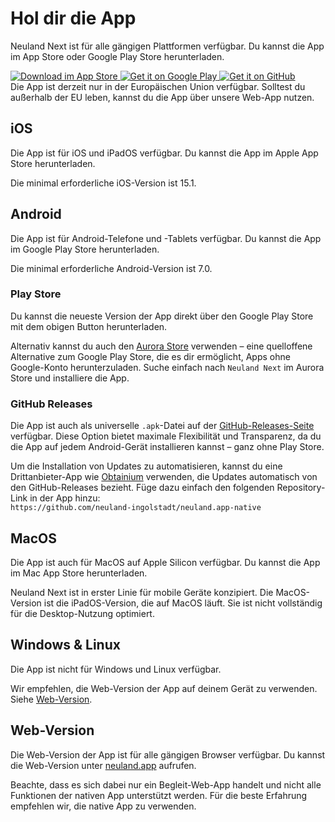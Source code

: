 
# Hol dir die App

Neuland Next ist für alle gängigen Plattformen verfügbar. Du kannst die App im App Store oder Google Play Store herunterladen.

<div className="flex gap-2 mt-4">
  <a href="https://apps.apple.com/app/apple-store/id1617096811?pt=124486931&ct=web&mt=8">
    <img alt="Download im App Store" src="/assets/Apple_Badge_DE.svg" className="h-12 w-auto" />
  </a>
  <a href="https://play.google.com/store/apps/details?id=app.neuland">
    <img alt="Get it on Google Play" src="/assets/Google_Badge_DE.svg" className="h-12 w-auto" />
  </a>
  <a href="https://github.com/neuland-ingolstadt/neuland.app-native/releases">
    <img alt="Get it on GitHub" src="/assets/get-it-on-github.png" className="h-12 w-auto" />
  </a>
</div>

<Callout type="info">
Die App ist derzeit nur in der Europäischen Union verfügbar. Solltest du außerhalb der EU leben, kannst du die App über unsere Web-App nutzen.
</Callout>

## iOS

Die App ist für iOS und iPadOS verfügbar. Du kannst die App im Apple App Store herunterladen.

Die minimal erforderliche iOS-Version ist 15.1.

## Android

Die App ist für Android-Telefone und -Tablets verfügbar. Du kannst die App im Google Play Store herunterladen.


Die minimal erforderliche Android-Version ist 7.0.


### Play Store

Du kannst die neueste Version der App direkt über den Google Play Store mit dem obigen Button herunterladen.

Alternativ kannst du auch den [Aurora Store](https://auroraoss.com/) verwenden – eine quelloffene Alternative zum Google Play Store, die es dir ermöglicht, Apps ohne Google-Konto herunterzuladen. Suche einfach nach `Neuland Next` im Aurora Store und installiere die App.


### GitHub Releases

Die App ist auch als universelle `.apk`-Datei auf der [GitHub-Releases-Seite](https://github.com/neuland-ingolstadt/neuland.app-native/releases) verfügbar. Diese Option bietet maximale Flexibilität und Transparenz, da du die App auf jedem Android-Gerät installieren kannst – ganz ohne Play Store.

Um die Installation von Updates zu automatisieren, kannst du eine Drittanbieter-App wie [Obtainium](https://github.com/ImranR98/Obtainium) verwenden, die Updates automatisch von den GitHub-Releases bezieht. Füge dazu einfach den folgenden Repository-Link in der App hinzu:  
`https://github.com/neuland-ingolstadt/neuland.app-native`


## MacOS

Die App ist auch für MacOS auf Apple Silicon verfügbar. Du kannst die App im Mac App Store herunterladen.

Neuland Next ist in erster Linie für mobile Geräte konzipiert. Die MacOS-Version ist die iPadOS-Version, die auf MacOS läuft. Sie ist nicht vollständig für die Desktop-Nutzung optimiert.

## Windows & Linux

Die App ist nicht für Windows und Linux verfügbar.

Wir empfehlen, die Web-Version der App auf deinem Gerät zu verwenden. Siehe [Web-Version](#web-version).

## Web-Version

Die Web-Version der App ist für alle gängigen Browser verfügbar.
Du kannst die Web-Version unter [neuland.app](https://web.neuland.app) aufrufen.

Beachte, dass es sich dabei nur ein Begleit-Web-App handelt und nicht alle Funktionen der nativen App unterstützt werden. Für die beste Erfahrung empfehlen wir, die native App zu verwenden.

